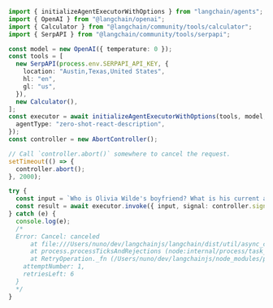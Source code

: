 ```typescript
import { initializeAgentExecutorWithOptions } from "langchain/agents";
import { OpenAI } from "@langchain/openai";
import { Calculator } from "@langchain/community/tools/calculator";
import { SerpAPI } from "@langchain/community/tools/serpapi";

const model = new OpenAI({ temperature: 0 });
const tools = [
  new SerpAPI(process.env.SERPAPI_API_KEY, {
    location: "Austin,Texas,United States",
    hl: "en",
    gl: "us",
  }),
  new Calculator(),
];
const executor = await initializeAgentExecutorWithOptions(tools, model, {
  agentType: "zero-shot-react-description",
});
const controller = new AbortController();

// Call `controller.abort()` somewhere to cancel the request.
setTimeout(() => {
  controller.abort();
}, 2000);

try {
  const input = `Who is Olivia Wilde's boyfriend? What is his current age raised to the 0.23 power?`;
  const result = await executor.invoke({ input, signal: controller.signal });
} catch (e) {
  console.log(e);
  /*
  Error: Cancel: canceled
      at file:///Users/nuno/dev/langchainjs/langchain/dist/util/async_caller.js:60:23
      at process.processTicksAndRejections (node:internal/process/task_queues:95:5)
      at RetryOperation._fn (/Users/nuno/dev/langchainjs/node_modules/p-retry/index.js:50:12) {
    attemptNumber: 1,
    retriesLeft: 6
  }
  */
}
```